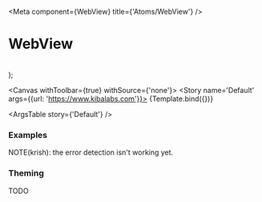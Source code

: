 

<Meta
  component={WebView}
  title={'Atoms/WebView'}
/>

# WebView

<br/>

  <div style={{height: '300px'}}>
    <WebView {...args} />
  </div>
);

<Canvas withToolbar={true} withSource={'none'}>
  <Story name='Default' args={{url: 'https://www.kibalabs.com'}}>
    {Template.bind({})}
  </Story>
</Canvas>

<ArgsTable story={'Default'} />

### Examples

<Canvas>
  <Story name='With Error'>
    <div style={{height: '300px'}}>
      <WebView url={'https://www.google.com'} />
    </div>
  </Story>
</Canvas>

<Canvas>
  <Story name='With Aspect Ratio'>
    <WebView url={'https://www.youtube.com/embed/_tUCouKc4Ek'} aspectRatio={0.5625} />
  </Story>
</Canvas>

<Canvas>
  <Story name='With Lazy Loading'>
    <WebView url={'https://www.kibalabs.com'} aspectRatio={0.5625} isLazyLoadable={true} />
  </Story>
</Canvas>

NOTE(krish): the error detection isn't working yet.

### Theming

TODO
